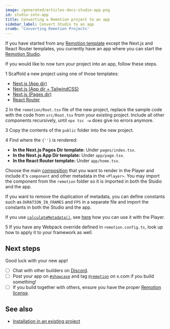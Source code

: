 ```yaml
---
image: /generated/articles-docs-studio-app.png
id: studio-into-app
title: Converting a Remotion project to an app
sidebar_label: Convert Studio to an app
crumb: 'Converting Remotion Projects'
---
```


If you have started from any [Remotion template](/templates) except the Next.js and React Router templates, you currently have an app where you can start the [Remotion Studio](/docs/terminology/studio).

If you would like to now turn your project into an app, follow these steps.

<Step>1</Step> Scaffold a new project using one of those templates:

- [Next.js (App dir)](/templates/next)
- [Next.js (App dir + TailwindCSS)](/templates/next-tailwind)
- [Next.js (Pages dir)](/templates/next-pages-dir)
- [React Router](/templates/react-router)

<Step>2</Step> In the <code>remotion/Root.tsx</code> file of the new project, replace the sample code with the code from <code>src/Root.tsx</code> from your existing project. Include all other components recursively, until <code>npx tsc -w</code> does give no errors anymore.

<Step>3</Step> Copy the contents of the <code>public</code> folder into the new project.

<Step>4</Step> Find where the <code>{'<Player>'}</code> is rendered:
<ul>
  <li>
    <strong>In the Next.js Pages Dir template:</strong> Under <code>pages/index.tsx</code>.
  </li>
  <li>
    <strong>In the Next.js App Dir template:</strong> Under <code>app/page.tsx</code>.
  </li>
  <li>
    <strong>In the React Router template:</strong> Under <code>app/home.tsx</code>.
  </li>
</ul>

Choose the main [composition](/docs/terminology/composition) that you want to render in the Player and include it's <code>component</code> and other metadata in the <code>&lt;Player&gt;</code>. You may import the component from the <code>remotion</code> folder so it is imported in both the Studio and the app.

If you want to remove the duplication of metadata, you can define constants such as `DURATION_IN_FRAMES` and `FPS` in a separate file and import the constants in both the Studio and the app.

If you use [`calculateMetadata()`](/docs/dynamic-metadata#with-the-player), see [here](/docs/dynamic-metadata#with-the-player) how you can use it with the Player.

<Step>5</Step> If you have any Webpack override defined in <code>remotion.config.ts</code>, look up how to apply it to your framework as well.

## Next steps

Good luck with your new app!

- [ ] Chat with other builders on [Discord](https://remotion.dev/discord).
- [ ] Post your app on [`#showcase`](https://remotion.dev/discord) and tag [`@remotion`](https://x.com/remotion) on x.com if you build something!
- [ ] If you build together with others, ensure you have the proper [Remotion license](/docs/license).

## See also

- [Installation in an existing project](/docs/brownfield)
